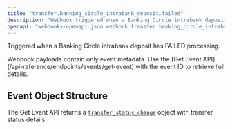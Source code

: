 ```yaml
---
title: "transfer.banking_circle_intrabank_deposit.failed"
description: "Webhook triggered when a Banking Circle intrabank deposit has failed"
openapi: "webhooks-openapi.json webhook transfer.banking_circle_intrabank_deposit.failed"
---
```


Triggered when a Banking Circle intrabank deposit has FAILED processing.

<Note>
Webhook payloads contain only event metadata. Use the [Get Event API](/api-reference/endpoints/events/get-event) with the event ID to retrieve full details.
</Note>

## Event Object Structure

The Get Event API returns a [`transfer_status_change`](/api-reference/events/transfer-status-change-object) object with transfer status details.
